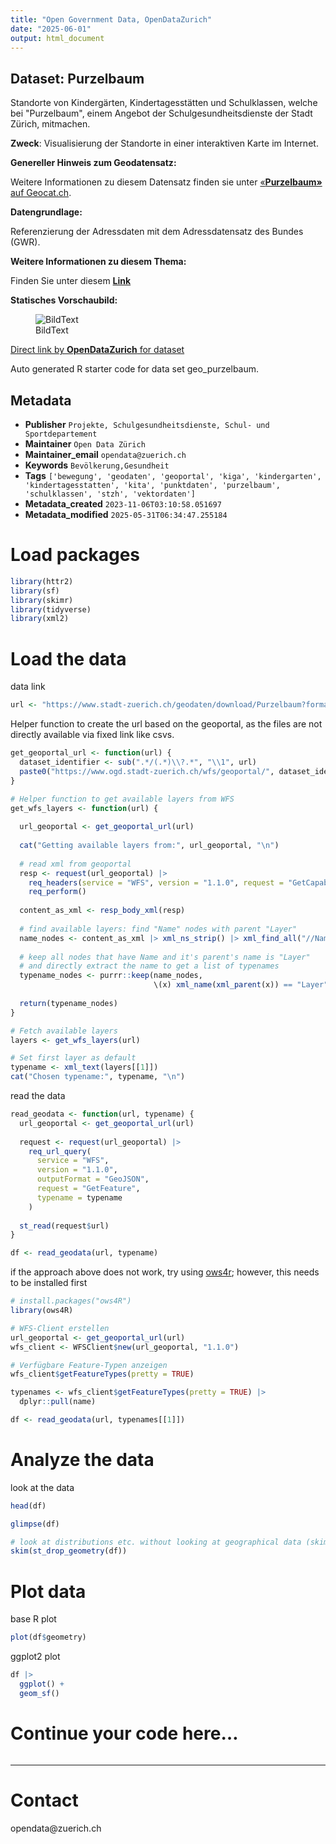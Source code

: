 ```yaml
---
title: "Open Government Data, OpenDataZurich"
date: "2025-06-01"
output: html_document
---
```


## Dataset: Purzelbaum

Standorte von Kindergärten, Kindertagesstätten und Schulklassen, welche bei  &quot;Purzelbaum&quot;, einem Angebot der Schulgesundheitsdienste der Stadt Zürich, mitmachen.

**Zweck**: Visualisierung der Standorte in einer interaktiven Karte im Internet.

**Genereller Hinweis zum Geodatensatz:**


Weitere Informationen zu diesem Datensatz finden sie unter [«**Purzelbaum»** auf Geocat.ch](https://www.geocat.ch/geonetwork/srv/ger/catalog.search#/metadata/eeeab97b-d61d-4e5b-886e-83e6dd88b428).				
			   

**Datengrundlage:**

Referenzierung der Adressdaten mit dem Adressdatensatz des Bundes (GWR).

**Weitere Informationen zu diesem Thema:**

Finden Sie unter diesem [**Link**](https://www.stadt-zuerich.ch/purzelbaum)

**Statisches Vorschaubild:**

![BildText](https://www.gis.stadt-zuerich.ch/zueriplan_docs/geocat/eeeab97b-d61d-4e5b-886e-83e6dd88b428.png)



[Direct link by **OpenDataZurich** for dataset](https://data.stadt-zuerich.ch/dataset/geo_purzelbaum)

Auto generated R starter code for data set geo_purzelbaum.

## Metadata

- **Publisher** `Projekte, Schulgesundheitsdienste, Schul- und Sportdepartement`
- **Maintainer** `Open Data Zürich`
- **Maintainer_email** `opendata@zuerich.ch`
- **Keywords** `Bevölk­erung,Ge­sund­heit`
- **Tags** `['bewegung', 'geodaten', 'geoportal', 'kiga', 'kindergarten', 'kindertagesstatten', 'kita', 'punktdaten', 'purzelbaum', 'schulklassen', 'stzh', 'vektordaten']`
- **Metadata_created** `2023-11-06T03:10:58.051697`
- **Metadata_modified** `2025-05-31T06:34:47.255184`


# Load packages

```r
library(httr2)
library(sf)
library(skimr)
library(tidyverse)
library(xml2)
```

# Load the data

data link
```r
url <- "https://www.stadt-zuerich.ch/geodaten/download/Purzelbaum?format=geojson_link"
```


Helper function to create the url based on the geoportal, as the files are not directly available via fixed link like csvs.
```r
get_geoportal_url <- function(url) {
  dataset_identifier <- sub(".*/(.*)\\?.*", "\\1", url)
  paste0("https://www.ogd.stadt-zuerich.ch/wfs/geoportal/", dataset_identifier)
}
```

```r
# Helper function to get available layers from WFS
get_wfs_layers <- function(url) {
  
  url_geoportal <- get_geoportal_url(url)
  
  cat("Getting available layers from:", url_geoportal, "\n")
  
  # read xml from geoportal
  resp <- request(url_geoportal) |> 
    req_headers(service = "WFS", version = "1.1.0", request = "GetCapabilities") |> 
    req_perform()
  
  content_as_xml <- resp_body_xml(resp)
  
  # find available layers: find "Name" nodes with parent "Layer"
  name_nodes <- content_as_xml |> xml_ns_strip() |> xml_find_all("//Name")
  
  # keep all nodes that have Name and it's parent's name is "Layer"
  # and directly extract the name to get a list of typenames
  typename_nodes <- purrr::keep(name_nodes,
                                \(x) xml_name(xml_parent(x)) == "Layer")
  
  return(typename_nodes)
}

# Fetch available layers
layers <- get_wfs_layers(url)

# Set first layer as default
typename <- xml_text(layers[[1]])
cat("Chosen typename:", typename, "\n")
```

read the data
```r
read_geodata <- function(url, typename) {
  url_geoportal <- get_geoportal_url(url)
  
  request <- request(url_geoportal) |>
    req_url_query(
      service = "WFS",
      version = "1.1.0",
      outputFormat = "GeoJSON",
      request = "GetFeature",
      typename = typename
    )
  
  st_read(request$url)
}

df <- read_geodata(url, typename)
```

if the approach above does not work, try using [ows4r](https://eblondel.github.io/ows4R/); however, this needs to be installed first
```r
# install.packages("ows4R")
library(ows4R)

# WFS-Client erstellen
url_geoportal <- get_geoportal_url(url)
wfs_client <- WFSClient$new(url_geoportal, "1.1.0")

# Verfügbare Feature-Typen anzeigen
wfs_client$getFeatureTypes(pretty = TRUE)

typenames <- wfs_client$getFeatureTypes(pretty = TRUE) |> 
  dplyr::pull(name)

df <- read_geodata(url, typenames[[1]])
```

# Analyze the data

look at the data
```r
head(df)
```

```r
glimpse(df)
```

```r
# look at distributions etc. without looking at geographical data (skim cannot deal with geometries)
skim(st_drop_geometry(df))
```

# Plot data

base R plot
```r
plot(df$geometry)
```

ggplot2 plot
```r
df |>
  ggplot() +
  geom_sf()
```

# Continue your code here...

```r

```

------------------------------------------------------------------------

# Contact

opendata@zuerich.ch
